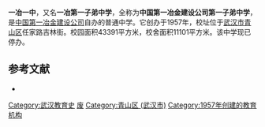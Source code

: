 '''一冶一中'''，又名'''一冶第一子弟中学'''，全称为'''中国第一冶金建设公司第一子弟中学'''，是[[中国第一冶金建设公司|中国第一冶金建设公司]]自办的普通中学。它创办于1957年，校址位于[[武汉市|武汉市]][[青山区_(武汉市)|青山区]]任家路吉林街。校园面积43391平方米，校舍面积11101平方米。该中学现已停办。

==参考文献==
<div class="references-small">
<references></references>
</div>

* {{cite web|title=青山区志·第二十六篇 教育|url=http://www.whfz.gov.cn:8080/pub/dqwx/qz/qsqz/ml/desl/|accessdate=2011-06-07|deadurl=yes|archiveurl=https://web.archive.org/web/20160306033349/http://www.whfz.gov.cn:8080/pub/dqwx/qz/qsqz/ml/desl/|archivedate=2016-03-06}}

{{wuhan-stub}}
[[Category:武汉教育史|Category:武汉教育史]]
[[Category:武汉中等学校|废]]
[[Category:青山区_(武汉市)|Category:青山区 (武汉市)]]
[[Category:1957年创建的教育机构|Category:1957年创建的教育机构]]